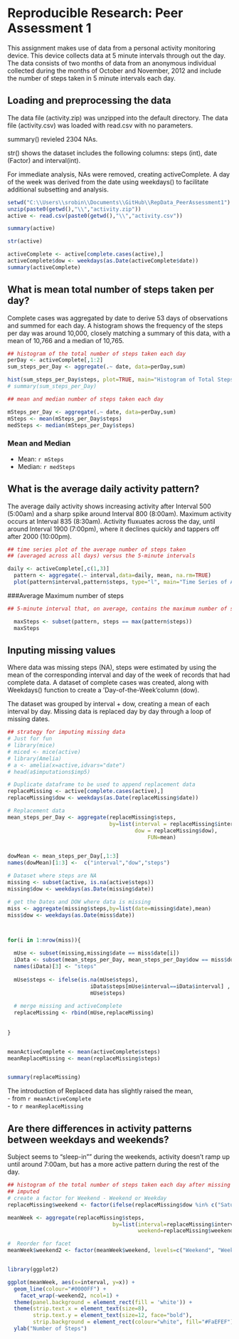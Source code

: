 # Reproducible Research: Peer Assessment 1
This assignment makes use of data from a personal activity monitoring device.
This device collects data at 5 minute intervals through out the day. The data
consists of two months of data from an anonymous individual collected during
the months of October and November, 2012 and include the number of steps
taken in 5 minute intervals each day.

## Loading and preprocessing the data
The data file (activity.zip) was unzipped into the default directory.  The data file (activity.csv) was loaded with read.csv with no parameters.  

summary() revieled 2304 NAs.  

str() shows the dataset includes the following columns:  steps (int), date (Factor) and interval(int). 

For immediate analysis, NAs were removed, creating activeComplete. A day of the week was derived from the date using weekdays() to facilitate additional subsetting and analysis.


```r
setwd("C:\\Users\\srobin\\Documents\\GitHub\\RepData_PeerAssessment1")
unzip(paste0(getwd(),"\\","activity.zip"))
active <- read.csv(paste0(getwd(),"\\","activity.csv"))

summary(active)

str(active)

activeComplete <- active[complete.cases(active),]
activeComplete$dow <- weekdays(as.Date(activeComplete$date))
summary(activeComplete)

```


## What is mean total number of steps taken per day?

Complete cases was aggregated by date to derive 53 days of observations and summed for each day.  A histogram shows the frequency of the steps per day was around 10,000, closely matching a summary of this data, with a mean of 10,766 and a median of 10,765.

```r
## histogram of the total number of steps taken each day
perDay <- activeComplete[,1:2]
sum_steps_per_Day <- aggregate(.~ date, data=perDay,sum)

hist(sum_steps_per_Day$steps, plot=TRUE, main="Histogram of Total Steps each Day")
# summary(sum_steps_per_Day)

```



```r
## mean and median number of steps taken each day

mSteps_per_Day <- aggregate(.~ date, data=perDay,sum)
mSteps <- mean(mSteps_per_Day$steps)
medSteps <- median(mSteps_per_Day$steps)

```

### Mean and Median  
- Mean: `r mSteps`
- Median:  `r medSteps`

## What is the average daily activity pattern?

The average daily activity shows increasing activity after Interval 500 (5:00am) and a sharp spike around Interval 800 (8:00am).  Maximum activity occurs at Interval 835 (8:30am).  Activity fluxuates across the day, until around Interval 1900 (7:00pm), where it declines quickly and tappers off after 2000 (10:00pm).

```r
## time series plot of the average number of steps taken 
## (averaged across all days) versus the 5-minute intervals

daily <- activeComplete[,c(1,3)]
  pattern <- aggregate(.~ interval,data=daily, mean, na.rm=TRUE)
  plot(pattern$interval,pattern$steps, type="l", main="Time Series of Average \n Number of Steps per Day")

```

###Average Maximum number of steps
```r
## 5-minute interval that, on average, contains the maximum number of steps

  maxSteps <- subset(pattern, steps == max(pattern$steps))
  maxSteps

```



## Inputing missing values

Where data was missing steps (NA), steps were estimated by using the mean of the corresponding interval and day of the week of records that had complete data.  A dataset of complete cases was created, along with Weekdays() function to create a 'Day-of-the-Week'column (dow). 

The dataset was grouped by interval + dow, creating a mean of each interval by day. Missing data is replaced day by day through a loop of missing dates.

```r

## strategy for imputing missing data
# Just for fun
# library(mice)
# miced <- mice(active)
# library(Amelia)
# a <- amelia(x=active,idvars="date")
# head(a$imputations$imp5)

# Duplicate dataframe to be used to append replacement data
replaceMissing <- active[complete.cases(active),]
replaceMissing$dow <- weekdays(as.Date(replaceMissing$date))

# Replacement data
mean_steps_per_Day <- aggregate(replaceMissing$steps, 
                                by=list(interval = replaceMissing$interval,
                                        dow = replaceMissing$dow),
                                            FUN=mean)


dowMean <- mean_steps_per_Day[,1:3]
names(dowMean)[1:3] <-  c("interval","dow","steps")

# Dataset where steps are NA
missing <- subset(active, is.na(active$steps))
missing$dow <- weekdays(as.Date(missing$date))

# get the Dates and DOW where data is missing
miss <- aggregate(missing$steps,by=list(date=missing$date),mean)
miss$dow <- weekdays(as.Date(miss$date))



for(i in 1:nrow(miss)){

  mUse <- subset(missing,missing$date == miss$date[i])
  iData <- subset(mean_steps_per_Day, mean_steps_per_Day$dow == miss$dow[i])
  names(iData)[3] <- "steps"
  
  mUse$steps <- ifelse(is.na(mUse$steps),
                          iData$steps[mUse$interval==iData$interval] ,
                          mUse$steps)
  
  # merge missing and activeComplete 
  replaceMissing <- rbind(mUse,replaceMissing)
 
  
}


meanActiveComplete <- mean(activeComplete$steps)
meanReplaceMissing <- mean(replaceMissing$steps)



```
```r
summary(replaceMissing)
```
The introduction of Replaced data has slightly raised the mean,   
- from `r meanActiveComplete`  
- to `r meanReplaceMissing`

## Are there differences in activity patterns between weekdays and weekends?
Subject seems to "sleep-in"" during the weekends, activity doesn't ramp up until around 7:00am, but has a more active pattern during the rest of the day.


```r

## histogram of the total number of steps taken each day after missing values were 
## imputed
# create a factor for Weekend - Weekend or Weekday
replaceMissing$weekend <- factor(ifelse(replaceMissing$dow %in% c("Saturday", "Sunday"), "Weekend", "Weekday"), ordered = FALSE)

meanWeek <- aggregate(replaceMissing$steps, 
                                 by=list(interval=replaceMissing$interval, 
                                         weekend=replaceMissing$weekend),  mean)

#  Reorder for facet
meanWeek$weekend2 <- factor(meanWeek$weekend, levels=c("Weekend", "Weekday"))


library(ggplot2)

ggplot(meanWeek, aes(x=interval, y=x)) + 
  geom_line(colour="#0000FF") + 
    facet_wrap(~weekend2, ncol=1) +
  theme(panel.background = element_rect(fill = 'white')) +
  theme(strip.text.x = element_text(size=8),
        strip.text.y = element_text(size=12, face="bold"),
        strip.background = element_rect(colour="white", fill="#FaEFEF")) +
  ylab("Number of Steps") 



```




